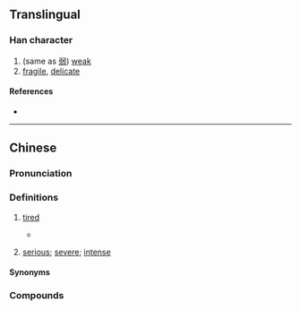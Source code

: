 {{character info}}
==Translingual==

===Han character===
{{Han char|rn=61|rad=心|as=08|sn=11|four=92033|canj=PHKP|ids=⿰忄忝}}

# (same as [[弱]]) [[weak]]
# [[fragile]], [[delicate]]

====References====
* {{Han ref|kx=0389.220|dkj=10747|dj=0723.080|hdz=42313.010|uh=60BF|ud=24767|bh=D562|bd=54626}}

----

==Chinese==
{{zh-forms|alt=忝-Hokkien}}

===Pronunciation===
{{zh-pron
|m=tiǎn
|m-s=
|c=tim2
|h=pfs=thiám
|mn=thiám
|mc=y
|oc=y
|cat=v,n,a
}}

===Definitions===
{{zh-hanzi}}

# {{lb|zh|Hakka|Taiwanese Hokkien}} [[tired]]
#: {{zh-alt-inline|累}}
#* {{zh-x|行 遮爾\這{chiah}呢{nī} 久　是 毋是\不{m̄}是 感覺 有{ū} 淡薄仔 '''@累'''{thiám}||TW|ref='''1992''', {{w2|zh|林強 (1964年)|林強}} (Lim Giong) and {{w2|zh|侯孝賢}} (Hou Hsiao-hsien), [https://www.youtube.com/watch?v=W8Qa5YQ9UzA {{lang|zh|無聲的所在}}]}}
# {{lb|zh|Hokkien}} [[serious]]; [[severe]]; [[intense]]

====Synonyms====
{{zh-dial|累}}

===Compounds===
{{zh-der|悿𢣎|悿頭}}